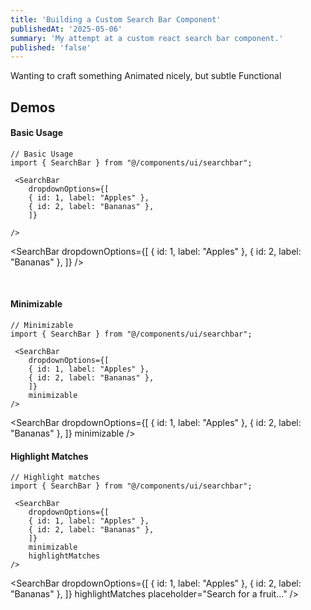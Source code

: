 ```yaml
---
title: 'Building a Custom Search Bar Component'
publishedAt: '2025-05-06'
summary: 'My attempt at a custom react search bar component.'
published: 'false'
---
```



Wanting to craft something 
Animated nicely, but subtle
Functional


## Demos


#### Basic Usage
```tsx
// Basic Usage
import { SearchBar } from "@/components/ui/searchbar";

 <SearchBar
    dropdownOptions={[
    { id: 1, label: "Apples" },
    { id: 2, label: "Bananas" },
    ]}
    
/>

```

 <SearchBar
    dropdownOptions={[
    { id: 1, label: "Apples" },
    { id: 2, label: "Bananas" },
    ]}
/>

&nbsp;
&nbsp;
&nbsp;
&nbsp;


#### Minimizable
```tsx
// Minimizable
import { SearchBar } from "@/components/ui/searchbar";

 <SearchBar
    dropdownOptions={[
    { id: 1, label: "Apples" },
    { id: 2, label: "Bananas" },
    ]}
    minimizable
/>

```




 <SearchBar
    dropdownOptions={[
    { id: 1, label: "Apples" },
    { id: 2, label: "Bananas" },
    ]}
    minimizable
/>

#### Highlight Matches

```tsx
// Highlight matches
import { SearchBar } from "@/components/ui/searchbar";

 <SearchBar
    dropdownOptions={[
    { id: 1, label: "Apples" },
    { id: 2, label: "Bananas" },
    ]}
    minimizable
    highlightMatches
/>

```


 <SearchBar
  dropdownOptions={[
    { id: 1, label: "Apples" },
    { id: 2, label: "Bananas" },
    ]}
    highlightMatches
    placeholder="Search for a fruit..."
/>